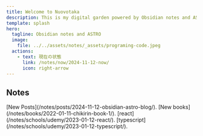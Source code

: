 ```yaml
---
title: Welcome to Nuovotaka
description: This is my digital garden powered by Obsidian notes and ASTRO.
template: splash
hero:
  tagline: Obsidian notes and ASTRO
  image:
    file: ../../assets/notes/_assets/programing-code.jpeg
  actions:
    - text: 現在の状態
      link: /notes/now/2024-11-12-now/
      icon: right-arrow
---
```



## Notes

<CardGrid stagger>
	<Card title="Posts" icon="document">
		[New Posts](/notes/posts/2024-11-12-obsidian-astro-blog/).
	</Card>
	<Card title="Books" icon="open-book">
		[New books](/notes/books/2022-01-11-chikirin-book-1/).
	</Card>
	<Card title="Schools" icon="document">
		[react](/notes/schools/udemy/2023-01-12-react/).
		[typescript](/notes/schools/udemy/2023-01-12-typescript/).
	</Card>
</CardGrid>

